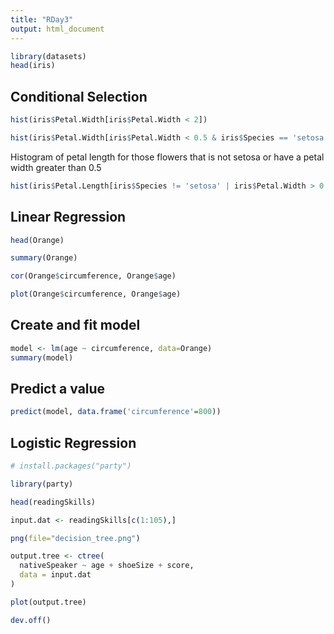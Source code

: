 ```yaml
---
title: "RDay3"
output: html_document
---
```

```r
library(datasets)
head(iris)
```

## Conditional Selection
```r
hist(iris$Petal.Width[iris$Petal.Width < 2])
```

```r
hist(iris$Petal.Width[iris$Petal.Width < 0.5 & iris$Species == 'setosa'])
```

Histogram of petal length for those flowers that is not setosa or have a petal width greater than 0.5
```r
hist(iris$Petal.Length[iris$Species != 'setosa' | iris$Petal.Width > 0.5])
```

## Linear Regression

```r
head(Orange)
```

```r
summary(Orange)
```

```r
cor(Orange$circumference, Orange$age)
```

```r
plot(Orange$circumference, Orange$age)
```

## Create and fit model
```r
model <- lm(age ~ circumference, data=Orange)
summary(model)
```

## Predict a value
```r
predict(model, data.frame('circumference'=800))
```

## Logistic Regression

```r
# install.packages("party")
```

```r
library(party)

head(readingSkills)
```

```r
input.dat <- readingSkills[c(1:105),]

png(file="decision_tree.png")

output.tree <- ctree(
  nativeSpeaker ~ age + shoeSize + score,
  data = input.dat
)

plot(output.tree)

dev.off()
```




